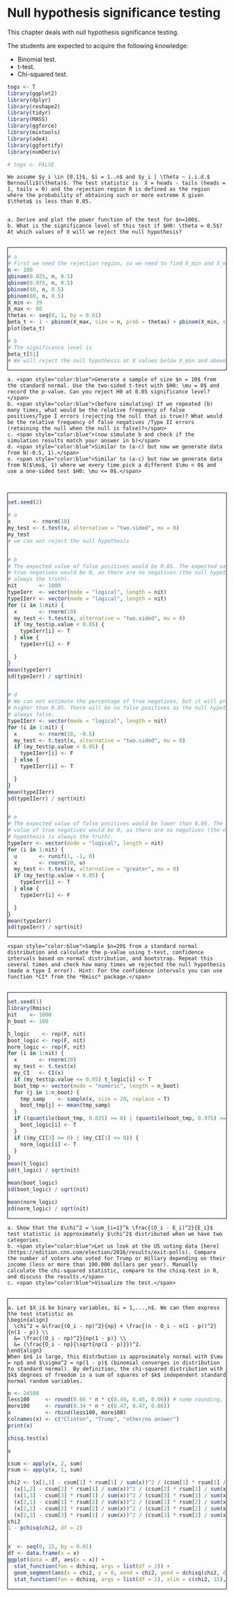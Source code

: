 
# Null hypothesis significance testing {#nhst}

This chapter deals with null hypothesis significance testing.

The students are expected to acquire the following knowledge:

- Binomial test.
- t-test.
- Chi-squared test.

<style>
.fold-btn { 
  float: right; 
  margin: 5px 5px 0 0;
}
.fold { 
  border: 1px solid black;
  min-height: 40px;
}
</style>

<script type="text/javascript">
$(document).ready(function() {
  $folds = $(".fold");
  $folds.wrapInner("<div class=\"fold-blck\">"); // wrap a div container around content
  $folds.prepend("<button class=\"fold-btn\">Unfold</button>");  // add a button
  $(".fold-blck").toggle();  // fold all blocks
  $(".fold-btn").on("click", function() {  // add onClick event
    $(this).text($(this).text() === "Fold" ? "Unfold" : "Fold");  // if the text equals "Fold", change it to "Unfold"or else to "Fold" 
    $(this).next(".fold-blck").toggle("linear");  // "swing" is the default easing function. This can be further customized in its speed or the overall animation itself.
  })
});
</script>

```r
togs <- T
library(ggplot2)
library(dplyr)
library(reshape2)
library(tidyr)
library(MASS)
library(ggforce)
library(mixtools)
library(ade4)
library(ggfortify)
library(numDeriv)

# togs <- FALSE
```

```exercise
We assume $y_i \in {0,1}$, $i = 1..n$ and $y_i | \theta ~ i.i.d.$ Bernoulli$(\theta)$. The test statistic is  X = heads - tails (heads = 1, tails = 0) and the rejection region R is defined as the region where the probability of obtaining such or more extreme X given $\theta$ is less than 0.05.


a. Derive and plot the power function of the test for $n=100$.
b. What is the significance level of this test if $H0: \theta = 0.5$? At which values of X will we reject the null hypothesis?


```
<div class="fold">

```r
# a
# First we need the rejection region, so we need to find X_min and X_max
n <- 100
qbinom(0.025, n, 0.5)
qbinom(0.975, n, 0.5)
pbinom(40, n, 0.5)
pbinom(60, n, 0.5)
X_min <- 39
X_max <- 60
thetas <- seq(0, 1, by = 0.01)
beta_t <- 1 - pbinom(X_max, size = n, prob = thetas) + pbinom(X_min, size = n, prob = thetas)
plot(beta_t)

# b
# The significance level is
beta_t[51]
# We will reject the null hypothesis at X values below X_min and above X_max.
```
</div>


```exercise



a. <span style="color:blue">Generate a sample of size $n = 10$ from the standard normal. Use the two-sided t-test with $H0: \mu = 0$ and record the p-value. Can you reject H0 at 0.05 significance level?</span>
b. <span style="color:blue">(before simulating) If we repeated (b) many times, what would be the relative frequency of false positives/Type I errors (rejecting the null that is true)? What would be the relative frequency of false negatives /Type II errors (retaining the null when the null is false)?</span>
c. <span style="color:blue">(now simulate b and check if the simulation results match your answer in b)</span>
d. <span style="color:blue">Similar to (a-c) but now we generate data from N(-0.5, 1).</span>
e. <span style="color:blue">Similar to (a-c) but now we generate data from N($\mu$, 1) where we every time pick a different $\mu < 0$ and use a one-sided test $H0: \mu <= 0$.</span>



```
<div class="fold">

```r
set.seed(2)

# a
x       <- rnorm(10)
my_test <- t.test(x, alternative = "two.sided", mu = 0)
my_test
# we can not reject the null hypothesis


# b
# The expected value of false positives would be 0.05. The expected value of 
# true negatives would be 0, as there are no negatives (the null hypothesis is 
# always the truth).
nit       <- 1000
typeIerr  <- vector(mode = "logical", length = nit)
typeIIerr <- vector(mode = "logical", length = nit)
for (i in 1:nit) {
  x       <- rnorm(10)
  my_test <- t.test(x, alternative = "two.sided", mu = 0)
  if (my_test$p.value < 0.05) {
    typeIerr[i] <- T
  } else {
    typeIerr[i] <- F

  }
}
mean(typeIerr)
sd(typeIerr) / sqrt(nit)


# d
# We can not estimate the percentage of true negatives, but it will probably be 
# higher than 0.05. There will be no false positives as the null hypothesis is
# always false.
typeIIerr <- vector(mode = "logical", length = nit)
for (i in 1:nit) {
  x       <- rnorm(10, -0.5)
  my_test <- t.test(x, alternative = "two.sided", mu = 0)
  if (my_test$p.value < 0.05) {
    typeIIerr[i] <- F
  } else {
    typeIIerr[i] <- T

  }
}
mean(typeIIerr)
sd(typeIIerr) / sqrt(nit)


# e
# The expected value of false positives would be lower than 0.05. The expected 
# value of true negatives would be 0, as there are no negatives (the null 
# hypothesis is always the truth).
typeIerr <- vector(mode = "logical", length = nit)
for (i in 1:nit) {
  u       <- runif(1, -1, 0)
  x       <- rnorm(10, u)
  my_test <- t.test(x, alternative = "greater", mu = 0)
  if (my_test$p.value < 0.05) {
    typeIerr[i] <- T
  } else {
    typeIerr[i] <- F

  }
}
mean(typeIerr)
sd(typeIerr) / sqrt(nit)

```
</div>

```exercise
<span style="color:blue">Sample $n=20$ from a standard normal distribution and calculate the p-value using t-test, confidence intervals based on normal distribution, and bootstrap. Repeat this several times and check how many times we rejected the null hypothesis (made a type I error). Hint: For the confidence intervals you can use function *CI* from the *Rmisc* package.</span>


```
<div class="fold">

```r
set.seed(1)
library(Rmisc)
nit    <- 1000
n_boot <- 100

t_logic    <- rep(F, nit)
boot_logic <- rep(F, nit)
norm_logic <- rep(F, nit)
for (i in 1:nit) {
  x       <- rnorm(20)
  my_test <- t.test(x)
  my_CI   <- CI(x)
  if (my_test$p.value <= 0.05) t_logic[i] <- T
  boot_tmp <- vector(mode = "numeric", length = n_boot)
  for (j in 1:n_boot) {
    tmp_samp    <- sample(x, size = 20, replace = T)
    boot_tmp[j] <- mean(tmp_samp)
  }
  if ((quantile(boot_tmp, 0.025) >= 0) | (quantile(boot_tmp, 0.975) <= 0)) {
    boot_logic[i] <- T
  }
  if ((my_CI[3] >= 0) | (my_CI[1] <= 0)) {
    norm_logic[i] <- T
  }
}
mean(t_logic)
sd(t_logic) / sqrt(nit)

mean(boot_logic)
sd(boot_logic) / sqrt(nit)

mean(norm_logic)
sd(norm_logic) / sqrt(nit)


```
</div>


```exercise


a. Show that the $\chi^2 = \sum_{i=1}^k \frac{(O_i - E_i)^2}{E_i}$ test statistic is approximately $\chi^2$ distributed when we have two categories.
b. <span style="color:blue">Let us look at the US voting data [here](https://edition.cnn.com/election/2016/results/exit-polls). Compare the number of voters who voted for Trump or Hillary depending on their income (less or more than 100.000 dollars per year). Manually calculate the chi-squared statistic, compare to the chisq.test in R, and discuss the results.</span>
c. <span style="color:blue">Visualize the test.</span>


```
<div class="fold">
```solution


a. Let $X_i$ be binary variables, $i = 1,...,n$. We can then express the test statistic as
\begin{align}
  \chi^2 = &\frac{(O_i - np)^2}{np} + \frac{(n - O_i - n(1 - p))^2}{n(1 - p)} \\
  &= \frac{(O_i - np)^2}{np(1 - p)} \\
  &= (\frac{O_i - np}{\sqrt{np(1 - p)}})^2.
\end{align}
When $n$ is large, this distrbution is approximately normal with $\mu = np$ and $\sigma^2 = np(1 - p)$ (binomial converges in distribution to standard normal). By definition, the chi-squared distribution with $k$ degrees of freedom is a sum of squares of $k$ independent standard normal random variables.

```
```r
n <- 24588
less100     <- round(0.66 * n * c(0.49, 0.45, 0.06)) # some rounding, but it should not affect results
more100     <- round(0.34 * n * c(0.47, 0.47, 0.06))
x           <- rbind(less100, more100)
colnames(x) <- c("Clinton", "Trump", "other/no answer")
print(x)

chisq.test(x)

x

csum <- apply(x, 2, sum)
rsum <- apply(x, 1, sum)

chi2 <- (x[1,1] - csum[1] * rsum[1] / sum(x))^2 / (csum[1] * rsum[1] / sum(x)) +
  (x[1,2] - csum[2] * rsum[1] / sum(x))^2 / (csum[2] * rsum[1] / sum(x)) +
  (x[1,3] - csum[3] * rsum[1] / sum(x))^2 / (csum[3] * rsum[1] / sum(x)) +
  (x[2,1] - csum[1] * rsum[2] / sum(x))^2 / (csum[1] * rsum[2] / sum(x)) +
  (x[2,2] - csum[2] * rsum[2] / sum(x))^2 / (csum[2] * rsum[2] / sum(x)) +
  (x[2,3] - csum[3] * rsum[2] / sum(x))^2 / (csum[3] * rsum[2] / sum(x))
chi2
1 - pchisq(chi2, df = 2)


x  <- seq(0, 15, by = 0.01)
df <- data.frame(x = x)
ggplot(data = df, aes(x = x)) +
  stat_function(fun = dchisq, args = list(df = 2)) +
  geom_segment(aes(x = chi2, y = 0, xend = chi2, yend = dchisq(chi2, df = 2))) +
  stat_function(fun = dchisq, args = list(df = 2), xlim = c(chi2, 15), geom = "area", fill = "red")

```
</div>
